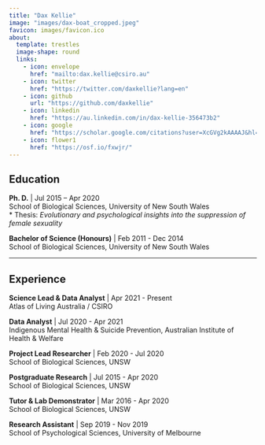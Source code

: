 ```yaml
---
title: "Dax Kellie"
image: "images/dax-boat_cropped.jpeg"
favicon: images/favicon.ico
about: 
  template: trestles
  image-shape: round
  links:
    - icon: envelope
      href: "mailto:dax.kellie@csiro.au"
    - icon: twitter
      href: "https://twitter.com/daxkellie?lang=en"
    - icon: github
      url: "https://github.com/daxkellie"
    - icon: linkedin
      href: "https://au.linkedin.com/in/dax-kellie-356473b2"
    - icon: google
      href: "https://scholar.google.com/citations?user=XcGVg2kAAAAJ&hl=en"
    - icon: flower1
      href: "https://osf.io/fxwjr/"
---
```


:::{#hero-heading}

:::{.column-body-outset}

## Education

**Ph. D.** | Jul 2015 – Apr 2020  
School of Biological Sciences, University of New South Wales  
  * Thesis: *Evolutionary and psychological insights into the suppression of female sexuality*

**Bachelor of Science (Honours)** | Feb 2011 - Dec 2014  
School of Biological Sciences, University of New South Wales

-----------------------------------------------------------------------------

## Experience

**Science Lead & Data Analyst** | Apr 2021 - Present  
Atlas of Living Australia / CSIRO

**Data Analyst** | Jul 2020 - Apr 2021  
Indigenous Mental Health & Suicide Prevention, Australian Institute of Health & Welfare

**Project Lead Researcher** | Feb 2020 - Jul 2020  
School of Biological Sciences, UNSW 

**Postgraduate Research** | Jul 2015 - Apr 2020  
School of Biological Sciences, UNSW

**Tutor & Lab Demonstrator** | Mar 2016 - Apr 2020  
School of Biological Sciences, UNSW

**Research Assistant** | Sep 2019 - Nov 2019  
School of Psychological Sciences, University of Melbourne

:::

:::
